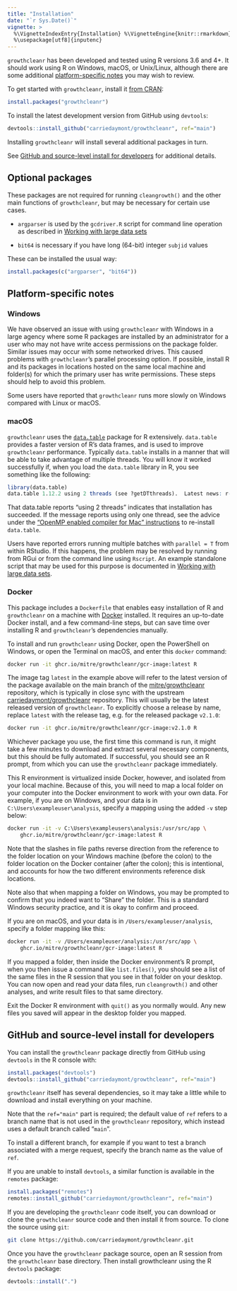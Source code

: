 ```yaml
---
title: "Installation"
date: "`r Sys.Date()`"
vignette: >
  %\VignetteIndexEntry{Installation} %\VignetteEngine{knitr::rmarkdown}
  %\usepackage[utf8]{inputenc}
---
```


`growthcleanr` has been developed and tested using R versions 3.6 and 4+. It
should work using R on Windows, macOS, or Unix/Linux, although there are some
additional [platform-specific notes](#platform) you may wish to review.

To get started with `growthcleanr`, install it
[from CRAN](https://cran.r-project.org/package=growthcleanr):

```r
install.packages("growthcleanr")
```

To install the latest development version from GitHub using `devtools`:

```r
devtools::install_github("carriedaymont/growthcleanr", ref="main")
```

Installing `growthcleanr` will install several additional packages in turn.

See [GitHub and source-level install for developers](#dev-install) for
additional details.

## Optional packages

These packages are not required for running `cleangrowth()` and the other main
functions of `growthcleanr`, but may be necessary for certain use cases.

- `argparser` is used by the `gcdriver.R` script for command line operation as
  described in [Working with large data sets](large-data-sets.html)

- `bit64` is necessary if you have long (64-bit) integer `subjid` values

These can be installed the usual way:

```r
install.packages(c("argparser", "bit64"))
```

## <a name="platform"></a>Platform-specific notes

### Windows

We have observed an issue with using `growthcleanr` with Windows in a large
agency where some R packages are installed by an administrator for a user who
may not have write access permissions on the package folder. Similar issues may
occur with some networked drives. This caused problems with `growthcleanr`'s
parallel processing option. If possible, install R and its packages in locations
hosted on the same local machine and folder(s) for which the primary user has
write permissions. These steps should help to avoid this problem.

Some users have reported that `growthcleanr` runs more slowly on Windows
compared with Linux or macOS.

### macOS

`growthcleanr` uses the [`data.table`](https://rdatatable.gitlab.io/data.table/)
package for R extensively. `data.table` provides a faster version of R's data
frames, and is used to improve `growthcleanr` performance. Typically
`data.table` installs in a manner that will be able to take advantage of
multiple threads. You will know it worked successfully if, when you load the
`data.table` library in R, you see something like the following:

```r
library(data.table)
data.table 1.12.2 using 2 threads (see ?getDTthreads).  Latest news: r-datatable.com
```

That data.table reports "using 2 threads" indicates that installation has
succeeded. If the message reports using only one thread, see the advice under
the
["OpenMP enabled compiler for Mac" instructions](https://github.com/Rdatatable/data.table/wiki/Installation#openmp-enabled-compiler-for-mac)
to re-install `data.table`.

Users have reported errors running multiple batches with `parallel = T` from
within RStudio. If this happens, the problem may be resolved by running from
RGui or from the command line using `Rscript`. An example standalone script that
may be used for this purpose is documented in
[Working with large data sets](large-data-sets.html).

### Docker

This package includes a `Dockerfile` that enables easy installation of R and
`growthcleanr` on a machine with [Docker](https://www.docker.com/) installed. It
requires an up-to-date Docker install, and a few command-line steps, but can
save time over installing R and `growthcleanr`'s dependencies manually.

To install and run `growthcleanr` using Docker, open the PowerShell on Windows,
or open the Terminal on macOS, and enter this `docker` command:

```bash
docker run -it ghcr.io/mitre/growthcleanr/gcr-image:latest R
```

The image tag `latest` in the example above will refer to the latest version of
the package available on the main branch of the
[mitre/growthcleanr](https://github.com/mitre/growthcleanr) repository, which is
typically in close sync with the upstream
[carriedaymont/growthcleanr](https://github.com/carriedaymont/growthcleanr)
repository. This will usually be the latest released version of `growthcleanr`.
To explicitly choose a release by name, replace `latest` with the release tag,
e.g. for the released package `v2.1.0`:

```bash
docker run -it ghcr.io/mitre/growthcleanr/gcr-image:v2.1.0 R
```

Whichever package you use, the first time this command is run, it might take a
few minutes to download and extract several necessary components, but this
should be fully automated. If successful, you should see an R prompt, from which
you can use the `growthcleanr` package immediately.

This R environment is virtualized inside Docker, however, and isolated from your
local machine. Because of this, you will need to map a local folder on your
computer into the Docker environment to work with your own data. For example, if
you are on Windows, and your data is in `C:\Users\exampleuser\analysis`, specify
a mapping using the added `-v` step below:

```bash
docker run -it -v C:\Users\exampleusers\analysis:/usr/src/app \
    ghcr.io/mitre/growthcleanr/gcr-image:latest R
```

Note that the slashes in file paths reverse direction from the reference to the
folder location on your Windows machine (before the colon) to the folder
location on the Docker container (after the colon); this is intentional, and
accounts for how the two different environments reference disk locations.

Note also that when mapping a folder on Windows, you may be prompted to confirm
that you indeed want to "Share" the folder. This is a standard Windows security
practice, and it is okay to confirm and proceed.

If you are on macOS, and your data is in `/Users/exampleuser/analysis`, specify
a folder mapping like this:

```bash
docker run -it -v /Users/exampleuser/analysis:/usr/src/app \
    ghcr.io/mitre/growthcleanr/gcr-image:latest R
```

If you mapped a folder, then inside the Docker environment's R prompt, when you
then issue a command like `list.files()`, you should see a list of the same
files in the R session that you see in that folder on your desktop. You can now
open and read your data files, run `cleangrowth()` and other analyses, and write
result files to that same directory.

Exit the Docker R environment with `quit()` as you normally would. Any new files
you saved will appear in the desktop folder you mapped.

## <a name="dev-install"></a>GitHub and source-level install for developers

You can install the `growthcleanr` package directly from GitHub using `devtools`
in the R console with:

```r
install.packages("devtools")
devtools::install_github("carriedaymont/growthcleanr", ref="main")
```

`growthcleanr` itself has several dependencies, so it may take a little while to
download and install everything on your machine.

Note that the `ref="main"` part is required; the default value of `ref` refers
to a branch name that is not used in the `growthcleanr` repository, which
instead uses a default branch called "`main`".

To install a different branch, for example if you want to test a branch
associated with a merge request, specify the branch name as the value of `ref`.

If you are unable to install `devtools`, a similar function is available in the
`remotes` package:

```r
install.packages("remotes")
remotes::install_github("carriedaymont/growthcleanr", ref="main")
```

If you are developing the `growthcleanr` code itself, you can download or clone
the `growthcleanr` source code and then install it from source. To clone the
source using `git`:

```bash
git clone https://github.com/carriedaymont/growthcleanr.git
```

Once you have the `growthcleanr` package source, open an R session from the
`growthcleanr` base directory. Then install growthcleanr using the R `devtools`
package:

```r
devtools::install(".")
```
